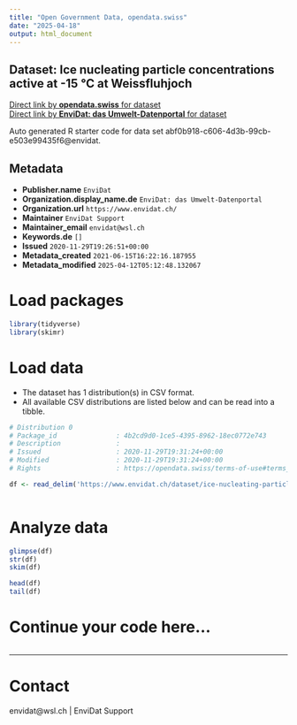 ```yaml
---
title: "Open Government Data, opendata.swiss"
date: "2025-04-18"
output: html_document
---
```


## Dataset: Ice nucleating particle concentrations active at -15 °C at Weissfluhjoch



[Direct link by **opendata.swiss** for dataset](https://opendata.swiss/de/dataset/ice-nucleating-particle-concentrations-active-at-15-c-at-weissfluhjoch)<br>
[Direct link by **EnviDat: das Umwelt-Datenportal** for dataset](https://www.envidat.ch/#/metadata/ice-nucleating-particle-concentrations-active-at-15-c-at-weissfluhjoch)

Auto generated R starter code for data set abf0b918-c606-4d3b-99cb-e503e99435f6@envidat.

## Metadata

- **Publisher.name** `EnviDat`
- **Organization.display_name.de** `EnviDat: das Umwelt-Datenportal`
- **Organization.url** `https://www.envidat.ch/`
- **Maintainer** `EnviDat Support`
- **Maintainer_email** `envidat@wsl.ch`
- **Keywords.de** `[]`
- **Issued** `2020-11-29T19:26:51+00:00`
- **Metadata_created** `2021-06-15T16:22:16.187955`
- **Metadata_modified** `2025-04-12T05:12:48.132067`


# Load packages

```r

library(tidyverse)
library(skimr)

```

# Load data

-   The dataset has 1 distribution(s) in CSV format.
-   All available CSV distributions are listed below and can be read into a tibble.

```r

# Distribution 0
# Package_id               : 4b2cd9d0-1ce5-4395-8962-18ec0772e743
# Description              : 
# Issued                   : 2020-11-29T19:31:24+00:00
# Modified                 : 2020-11-29T19:31:24+00:00
# Rights                   : https://opendata.swiss/terms-of-use#terms_by

df <- read_delim('https://www.envidat.ch/dataset/ice-nucleating-particle-concentrations-active-at-15-c-at-weissfluhjoch/resource/28c08311-01f4-4245-a139-f867cfe69677')



```

# Analyze data

```r

glimpse(df)
str(df)
skim(df)

head(df)
tail(df)

```

# Continue your code here...

```r

```

------------------------------------------------------------------------

# Contact

envidat@wsl.ch | EnviDat Support

